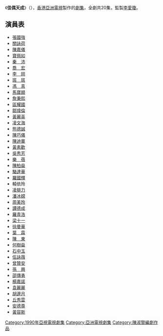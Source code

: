 {{unreferenced|time=2011-07-19T14:04:30+00:00}}
{{亞視劇集 
| 中文劇名=佳偶天成
| 英文劇名={{lang|en|Love is Like Oxygen}}
| 圖像=
| 製作年份=1990年
| aTV-11首播日期=1990年4月30日－5月25日
| aTV-11首播時間=逢星期一至五 19:00-20:00
| 監製=[[李愛瓊|李愛瓊]]
| 編導=[[姜明海|姜明海]]、[[袁樹偉|袁樹偉]]、[[麥殿邦|麥殿邦]]、[[梁德華|梁德華]]
| 助理編導=[[鄧健文|鄧健文]]、[[楊智謙|楊智謙]]、[[陳惠珠|陳惠珠]]、[[江妙嫦|江妙嫦]]
| 編劇=[[張小嫻|張小嫻]]、[[冼少玲|冼少玲]]、[[李惠貞|李惠貞]]、[[陳惠英|陳惠英]]<br>[[秦莉莉|秦莉莉]]、何文田、黃淑儀、[[余國漢|余國漢]]<br>[[陳淑賢|陳淑賢]]
| 製作統籌 =[[陳富華|陳富華]] 
| 編審=[[張小嫻|張小嫻]]、[[陳淑賢|陳淑賢]]
| 集數=20
| 國家={{HK}}
| 語言=[[粵語|粵語]]
| 每集長=60分鐘（連廣告）
| 製作公司=[[香港|香港]][[亞洲電視|亞洲電視]]
| 劇種=時裝
| 主演=[[關詠荷|關詠荷]]、[[張國強_(香港演員)|張國強]]、[[陳嘉儀|陳嘉儀]]、<br>[[寶佩如|寶佩如]]、[[秦沛|秦　沛]]、[[喬宏|喬　宏]]
| 主題曲= 心中有你
| 作曲= [[徐日勤|徐日勤]]
| 填詞= [[林夕|林　夕]]
| 主唱= [[陳聲妮|陳聲妮]]
}}
《'''佳偶天成'''》（{{lang-en|'''Love is Like Oxygen'''}}），[[香港|香港]][[亞洲電視|亞洲電視]]製作的[[劇集|劇集]]，全劇共20集，監製[[李愛瓊|李愛瓊]]。

==演員表==
*[[張國強_(香港演員)|張國強]]
*[[關詠荷|關詠荷]]
*[[陳嘉儀|陳嘉儀]]
*[[寶佩如|寶佩如]]
*[[秦沛|秦　沛]]
*[[喬宏|喬　宏]]
*[[李岡|李　岡]]
*[[斑斑|斑　斑]]
*[[馮真|馮　真]]
*[[馬寶顓|馬寶顓]]
*[[詹秉熙|詹秉熙]]
*[[區耀國|區耀國]]
*[[鄒煒倫|鄒煒倫]]
*[[黃麗英|黃麗英]]
*[[凌文海|凌文海]]
*[[熊德誠|熊德誠]]
*[[陳巧儀|陳巧儀]]
*[[陳迪華|陳迪華]]
*[[黃素歡|黃素歡]]
*[[吳秀芳|吳秀芳]]
*[[樂蓓|樂　蓓]]
*[[陳柏燊|陳柏燊]]
*[[駱達華|駱達華]]
*[[羅國輝|羅國輝]]
*轅依玲
*[[凌腓力|凌腓力]]
*[[潘冰嫦|潘冰嫦]]
*[[周美玲|周美玲]]
*[[譚德成|譚德成]]
*[[羅青浩|羅青浩]]
*[[梁十一|梁十一]]
*[[徐曼華|徐曼華]]
*[[葉霖|葉　霖]]
*[[陳東_(演員)|陳　東]]
*[[何樹燊|何樹燊]]
*[[石中玉_(演員)|石中玉]]
*[[伍詠薇|伍詠薇]]
*[[曾贊安|曾贊安]]
*[[孫興|孫　興]]
*[[邵傳勇|邵傳勇]]
*[[楊嘉諾|楊嘉諾]]
*[[袁麗麗|袁麗麗]]
*[[胡邊月|胡邊月]]
*[[丘秀雲|丘秀雲]]
*[[安德尊|安德尊]]
*[[黃容斯|黃容斯]]

{{電視節目的變遷
|電視台={{flagicon|HKG|variant=1959}} 香港[[亞洲電視|亞洲電視]][[本港台|本港台]]
|播放檔次=星期一至五
|節目名稱=-{佳偶天成}-<br />（1990.4.30 - 1990.5.25）
|上一節目=[[赤子雄風|赤子雄風]]<br />（1990.4.2 - 1990.4.27）
|下一節目=[[法本無情|法本無情]]<br />（1990.5.28 - 1990.6.22）
|2電視台={{flagicon|Hong Kong}} 香港[[亞洲電視|亞洲電視]][[本港台|本港台]]
|2播放檔次=每日 05:30-06:29
|2節目名稱=-{佳偶天成}-<br />（2011.1.14 - 2011.2.2）
|2上一節目=[[曲終情未了|曲終情未了]]<br />（2010.12.16 - 2011.1.13）
|2下一節目=[[龍鳳呈祥|龍鳳呈祥]]<br />（2011.2.3 - 2011.3.4）
}}

[[Category:1990年亞視電視劇集|Category:1990年亞視電視劇集]]
[[Category:亞洲電視劇集|Category:亞洲電視劇集]]
[[Category:陳淑賢編劇作品|Category:陳淑賢編劇作品]]